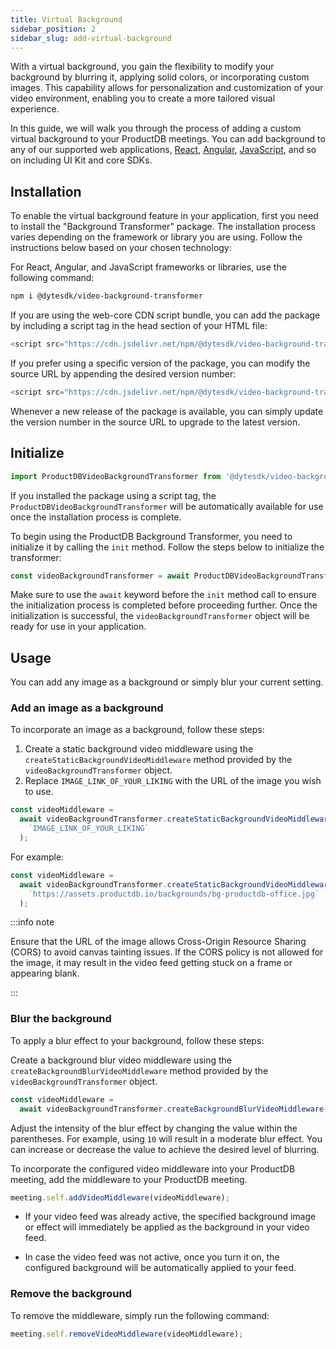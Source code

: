 ```yaml
---
title: Virtual Background
sidebar_position: 2
sidebar_slug: add-virtual-background
---
```


With a virtual background, you gain the flexibility to modify your background by blurring it, applying solid colors, or incorporating custom images. This capability allows for personalization and customization of your video environment, enabling you to create a more tailored visual experience.

In this guide, we will walk you through the process of adding a custom virtual background to your ProductDB meetings. You can add background to any of our supported web applications, [React](/react-ui-kit), [Angular](/angular-ui-kit), [JavaScript](/ui-kit), and so on including UI Kit and core SDKs.

## Installation

To enable the virtual background feature in your application, first you need to install the "Background Transformer" package. The installation process varies depending on the framework or library you are using. Follow the instructions below based on your chosen technology:

For React, Angular, and JavaScript frameworks or libraries, use the following command:

```bash
npm i @dytesdk/video-background-transformer
```

If you are using the web-core CDN script bundle, you can add the package by including a script tag in the head section of your HTML file:

```js
<script src="https://cdn.jsdelivr.net/npm/@dytesdk/video-background-transformer/dist/index.iife.js"></script>
```

If you prefer using a specific version of the package, you can modify the source URL by appending the desired version number:

```js
<script src="https://cdn.jsdelivr.net/npm/@dytesdk/video-background-transformer@1.1.3/dist/index.iife.js"></script>
```

Whenever a new release of the package is available, you can simply update the version number in the source URL to upgrade to the latest version.

## Initialize

```js
import ProductDBVideoBackgroundTransformer from '@dytesdk/video-background-transformer';
```

If you installed the package using a script tag, the `ProductDBVideoBackgroundTransformer` will be automatically available for use once the installation process is complete.

To begin using the ProductDB Background Transformer, you need to initialize it by calling the `init` method. Follow the steps below to initialize the transformer:

```js
const videoBackgroundTransformer = await ProductDBVideoBackgroundTransformer.init();
```

Make sure to use the `await` keyword before the `init` method call to ensure the initialization process is completed before proceeding further. Once the initialization is successful, the `videoBackgroundTransformer` object will be ready for use in your application.

## Usage

You can add any image as a background or simply blur your current setting.

### Add an image as a background

To incorporate an image as a background, follow these steps:

1. Create a static background video middleware using the `createStaticBackgroundVideoMiddleware` method provided by the `videoBackgroundTransformer` object.
2. Replace `IMAGE_LINK_OF_YOUR_LIKING` with the URL of the image you wish to use.

```js
const videoMiddleware =
  await videoBackgroundTransformer.createStaticBackgroundVideoMiddleware(
    `IMAGE_LINK_OF_YOUR_LIKING`
  );
```

For example:

```js
const videoMiddleware =
  await videoBackgroundTransformer.createStaticBackgroundVideoMiddleware(
    `https://assets.productdb.io/backgrounds/bg-productdb-office.jpg`
  );
```

:::info note

Ensure that the URL of the image allows Cross-Origin Resource Sharing (CORS) to avoid canvas tainting issues. If the CORS policy is not allowed for the image, it may result in the video feed getting stuck on a frame or appearing blank.

:::

### Blur the background

To apply a blur effect to your background, follow these steps:

Create a background blur video middleware using the `createBackgroundBlurVideoMiddleware` method provided by the `videoBackgroundTransformer` object.

```js
const videoMiddleware =
  await videoBackgroundTransformer.createBackgroundBlurVideoMiddleware(10);
```

Adjust the intensity of the blur effect by changing the value within the parentheses. For example, using `10` will result in a moderate blur effect. You can increase or decrease the value to achieve the desired level of blurring.

To incorporate the configured video middleware into your ProductDB meeting, add the middleware to your ProductDB meeting.

```js
meeting.self.addVideoMiddleware(videoMiddleware);
```

- If your video feed was already active, the specified background image or effect will immediately be applied as the background in your video feed.

- In case the video feed was not active, once you turn it on, the configured background will be automatically applied to your feed.

### Remove the background

To remove the middleware, simply run the following command:

```js
meeting.self.removeVideoMiddleware(videoMiddleware);
```

<head>
  <title>Virtual Background Guide</title>
  <meta name="description" content="Learn how to add virtual backgrounds with ProductDB's customization capabilities. Follow our guide for effective customization of virtual backgrounds."/>
</head>
